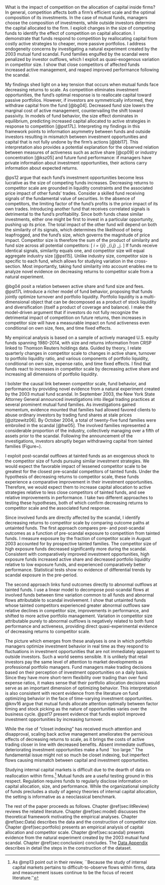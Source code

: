 \mainmatter

\chapter{Introduction}

What is the impact of competition on the allocation of capital inside firms? In general, competition affects both a firm's efficient scale and the optimal composition of its investments.
In the case of mutual funds, managers choose the composition of investments, while outside investors determine the capital allocated to the firm. 
I exploit changes in the size of competing funds to identify the effect of competition on capital allocation. I demonstrate that funds respond to competition by reallocating capital from costly active strategies to cheaper, more passive portfolios. I address endogeneity concerns by investigating a natural experiment created by the 2003 mutual fund scandal. Fund families engulfed by the scandal were penalized by investor outflows, which I exploit as quasi-exogenous variation in competitor size. I show that close competitors of affected funds increased active management, and reaped improved performance following the scandal.

My findings shed light on a key tension that occurs when mutual funds face decreasing returns to scale. As competition eliminates investment opportunities, the fund's optimal response is to reallocate capital toward passive portfolios. However, if investors are symmetrically informed, they withdraw capital from the fund [@bg04]. Decreased fund size lowers the marginal cost of active management, countervailing the shift toward passivity. In models of fund behavior, the size effect dominates in equilibrium, predicting increased capital allocated to active strategies in response to competition [@pst17L]. Interpreting my findings in this framework points to information asymmetry between funds and outside investors resulting in mismatch between investment opportunities and capital that is not fully undone by the firm's actions [@bbl17]. This interpretation also provides a potential explanation for the observed relation between measures of activeness such as active share [@cp09] or industry concentration [@ksz05] and future fund performance: if managers have private information about investment opportunities, their actions carry information about expected returns.

@ps12 argue that each fund's investment opportunities become less lucrative as the size of competing funds increases.
Decreasing returns to competitor scale are grounded in liquidity constraints and the associated price impact of other funds' trades. Consider a skilled fund receiving signals of the fundamental value of securities. In the absence of competitors, the limiting factor of the fund's profits is the price impact of its own trades. Introducing another fund that receives correlated signals is detrimental to the fund's profitability. Since both funds chase similar investments, either one might be first to invest in a particular opportunity, pushing up its price. The total impact of the other fund will depend on both the similarity of its signals, which determines the likelihood of being leapfrogged, and the fund's size, which governs the magnitude of price impact. Competitor size is therefore the sum of the product of similarity and fund size across all potential competitors:
\[
\text{Competitor Size}_i = \sum_{j\neq i} \text{Similarity}_{i,j} \times \text{Fund Size}_j.
\]
If funds receive identical signals, similarity equals one, and competitor size will equal aggregate industry size [@pst15].\footnote{
I measure fund similarity by the cosine similarity of market capitalization adjusted portfolio weights. I cap adjust portfolio weights by dividing them with market weights, as cross-holdings of small-capitalization stocks are more informative of similarity than cross-holdings of large capitalization stocks [@ccp05].
}
Unlike industry size, competitor size is specific to each fund, which allows for studying variation in the cross-section. Most importantly, taking fund similarity into account enables me to analyze novel evidence on decreasing returns to competitor scale from a natural experiment.

@bg04 posit a relation between active share and fund size and fees. @pst17L introduce a richer model of fund behavior, proposing that funds jointly optimize turnover and portfolio liquidity. Portfolio liquidity is a multi-dimensional object that can be decomposed as a product of stock liquidity and diversification (itself a product of coverage and balance). I make the model-driven argument that if investors do not fully recognize the detrimental impact of competition on future returns, then increases in competitor size will have a measurable impact on fund activeness even conditional on own size, fees, and time fixed effects.

My empirical analysis is based on a sample of actively managed U.S. equity funds spanning 1980-2014, with size and returns information from CRSP linked to Thomson Reuters holdings data.
Guided by theory, I relate quarterly changes in competitor scale to changes in active share, turnover to portfolio liquidity ratio, and various components of portfolio liquidity, conditional on own size, expense ratio, and time fixed effects. I find that funds react to increases in competitor scale by decreasing active share and increasing all dimensions of portfolio liquidity.

I bolster the causal link between competitor scale, fund behavior, and performance by providing novel evidence from a natural experiment created by the 2003 mutual fund scandal. In September 2003, the New York State Attorney General announced investigations into illegal trading practices at several prominent mutual fund families. As investigations gained momentum, evidence mounted that families had allowed favored clients to abuse ordinary investors by trading fund shares at stale prices [@zitzewitz06]. By October 2004, a total of twenty-five fund families were embroiled in the scandal [@hw05]. The involved families represented a considerable proportion of the industry, collectively managing over a fifth of assets prior to the scandal. Following the announcement of the investigations, investors abruptly began withdrawing capital from tainted families (Figure~\ref{fig:scandalFlows}).

I exploit post-scandal outflows at tainted funds as an exogenous shock to the competitor size of funds pursuing similar investment strategies. We would expect the favorable impact of lessened competitor scale to be greatest for the closest pre-scandal competitors of tainted funds. Under the hypothesis of decreasing returns to competitor scale, these funds experience a comparative improvement in their investment opportunities. Therefore, we would expect them to increase capital allocation to active strategies relative to less close competitors of tainted funds, and see relative improvements in performance. I take two different approaches to testing these hypotheses, both of which confirm decreasing returns to competitor scale and the associated fund response.

Since involved funds are directly affected by the scandal, I identify decreasing returns to competitor scale by comparing outcome paths at untainted funds. The first approach compares pre- and post-scandal outcomes as a function of pre-scandal exposure to competition from tainted   funds. I measure exposure by the fraction of competitor scale in August 2003 accounted for by prospective tainted families. The competitor size of high exposure funds decreased significantly more during the scandal. Consistent with comparatively improved investment opportunities, high exposure funds increased active share and decreased portfolio liquidity relative to low exposure funds, and experienced comparatively better performance. Statistical tests show no evidence of differential trends by scandal exposure in the pre-period.

The second approach links fund outcomes directly to abnormal outflows at tainted funds. I use a linear model to decompose post-scandal flows at involved funds between time variation common to all funds and abnormal flows attributable to scandal involvement. I show that untainted funds whose tainted competitors experienced greater abnormal outflows saw relative declines in competitor size, improvements in performance, and shifted to more active portfolio management. Variation in competitor size attributable purely to abnormal outflows is negatively related to both fund performance and activeness, providing direct quasi-experimental evidence of decreasing returns to competitor scale.

The picture which emerges from these analyses is one in which portfolio managers optimize investment behavior in real time as they respond to fluctuations in investment opportunities that are not immediately apparent to outside investors. Such a world seems sensible. It is unlikely that retail investors pay the same level of attention to market developments as professional portfolio managers. Fund managers make trading decisions based on their perception of investment opportunities on a daily basis. Since they have more short-term flexibility over trading than over fund expense ratios, it makes sense that their portfolio allocation decisions would serve as an important dimension of optimizing behavior. This interpretation is also consistent with recent evidence from the literature on fund optimizing behavior in the face of time-varying investment opportunities. @knv16 argue that mutual funds allocate attention optimally between factor timing and stock picking as the nature of opportunities varies over the business cycle. @pst17 present evidence that funds exploit improved investment opportunities by increasing turnover.

While the rise of "closet indexing" has received much attention and disapproval, scaling back active management ameliorates the pernicious effects of decreasing returns to scale, as it brings the costs of active trading closer in line with decreased benefits. Absent immediate outflows, deteriorating investment opportunities make a fund ``too large.'' The fundamental issue might not so much be closet indexing, but imperfect flows causing mismatch between capital and investment opportunities.

Studying internal capital markets is difficult due to the dearth of data on reallocation within firms.^[As @mp13 point out in their review, ``Because the study of internal capital markets pertains to difficult-to-observe flows within firms, data and measurement issues continue to be the focus of recent literature.''] Mutual funds are a useful testing ground in this respect. Regulation requires funds to regularly disclose information on capital allocation, size, and performance. While the organizational simplicity of funds precludes a study of agency theories of internal capital allocation, the setting is informative as a neoclassical benchmark.

The rest of the paper proceeds as follows.
Chapter \@ref(sec:litReview) reviews the related literature.
Chapter \@ref(sec:model) discusses the theoretical framework motivating the empirical analyses.
Chapter \@ref(sec:Data) describes the data and the construction of competitor size.
Chapter \@ref(sec:portfolio) presents an empirical analysis of capital allocation and competitor scale.
Chapter \@ref(sec:scandal) presents evidence from the natural experiment created by the 2003 mutual fund scandal.
Chapter \@ref(sec:conclusion) concludes.
The [Data Appendix](https://www.dropbox.com/s/qugvhb8b0wqp0cg/LJ_JMP_Data_Appendix.pdf?dl=0) describes in detail the steps in the construction of the dataset.
